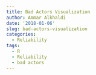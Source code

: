 ```yaml
---
title: Bad Actors Visualization
author: Ammar Alkhaldi
date: '2018-01-06'
slug: bad-actors-visualization
categories:
  - Reliability
tags:
  - R
  - Reliability
  - bad actors
---
```




